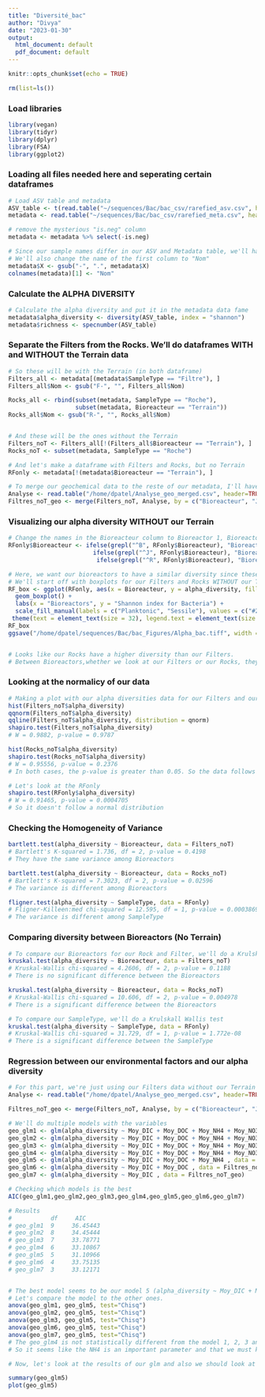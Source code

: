 ```yaml
---
title: "Diversité_bac"
author: "Divya"
date: "2023-01-30"
output:
  html_document: default
  pdf_document: default
---
```


```r
knitr::opts_chunk$set(echo = TRUE)

rm(list=ls())
```


### Load libraries
```r
library(vegan)
library(tidyr)
library(dplyr)
library(FSA)
library(ggplot2)

```


### Loading all files needed here and seperating certain dataframes
```r

# Load ASV table and metadata
ASV_table <- t(read.table("~/sequences/Bac/bac_csv/rarefied_asv.csv", header = TRUE, row.names = 1, sep = ","))
metadata <- read.table("~/sequences/Bac/bac_csv/rarefied_meta.csv", header=TRUE, sep=",", row.names = NULL)

# remove the mysterious "is.neg" column
metadata <- metadata %>% select(-is.neg)

# Since our sample names differ in our ASV and Metadata table, we'll have to replace the "-" to "."
# We'll also change the name of the first column to "Nom"
metadata$X <- gsub("-", ".", metadata$X)
colnames(metadata)[1] <- "Nom"

```

### Calculate the ALPHA DIVERSITY
```r
# Calculate the alpha diversity and put it in the metadata data fame
metadata$alpha_diversity <- diversity(ASV_table, index = "shannon")
metadata$richness <- specnumber(ASV_table)
```

### Separate the Filters from the Rocks. We'll do dataframes WITH and WITHOUT the Terrain data 
```r
# So these will be with the Terrain (in both dataframe)
Filters_all <- metadata[(metadata$SampleType == "Filtre"), ]
Filters_all$Nom <- gsub("F-", "", Filters_all$Nom)

Rocks_all <- rbind(subset(metadata, SampleType == "Roche"),
                   subset(metadata, Bioreacteur == "Terrain"))
Rocks_all$Nom <- gsub("R-", "", Rocks_all$Nom)


# And these will be the ones without the Terrain 
Filters_noT <- Filters_all[!(Filters_all$Bioreacteur == "Terrain"), ]
Rocks_noT <- subset(metadata, SampleType == "Roche")

# And let's make a dataframe with Filters and Rocks, but no Terrain
RFonly <- metadata[!(metadata$Bioreacteur == "Terrain"), ]

# To merge our geochemical data to the reste of our metadata, I'll have to make another dataframe
Analyse <- read.table("/home/dpatel/Analyse_geo_merged.csv", header=TRUE, sep=",", row.names = NULL)
Filtres_noT_geo <- merge(Filters_noT, Analyse, by = c("Bioreacteur", "Jour"), sort = TRUE)
```


### Visualizing our alpha diversity WITHOUT our Terrain
```r
# Change the names in the Bioreacteur column to Bioreactor 1, Bioreactor 2, Bioreactor 3 and Field
RFonly$Bioreacteur <- ifelse(grepl("^B", RFonly$Bioreacteur), "Bioreactor 1",
                        ifelse(grepl("^J", RFonly$Bioreacteur), "Bioreactor 2",
                         ifelse(grepl("^R", RFonly$Bioreacteur), "Bioreactor 3", "Field")))

# Here, we want our bioreactors to have a similar diversity since these are supposed to be triplicates. 
# We'll start off with boxplots for our Filters and Rocks WITHOUT our Terrain data
RF_box <- ggplot(RFonly, aes(x = Bioreacteur, y = alpha_diversity, fill = SampleType)) + 
  geom_boxplot() +
  labs(x = "Bioreactors", y = "Shannon index for Bacteria") +
  scale_fill_manual(labels = c("Planktonic", "Sessile"), values = c("#2A9D8F", "#F4A261"), name = "Community") +
 theme(text = element_text(size = 32), legend.text = element_text(size = 30))
RF_box
ggsave("/home/dpatel/sequences/Bac/bac_Figures/Alpha_bac.tiff", width = 12, height = 9, plot = last_plot())


# Looks like our Rocks have a higher diversity than our Filters.
# Between Bioreactors,whether we look at our Filters or our Rocks, they seem pretty similar.
```

### Looking at the normalicy of our data
```r
# Making a plot with our alpha diversities data for our Filters and our Rocks
hist(Filters_noT$alpha_diversity)
qqnorm(Filters_noT$alpha_diversity)
qqline(Filters_noT$alpha_diversity, distribution = qnorm)
shapiro.test(Filters_noT$alpha_diversity)
# W = 0.9882, p-value = 0.9787

hist(Rocks_noT$alpha_diversity)
shapiro.test(Rocks_noT$alpha_diversity)
# W = 0.95556, p-value = 0.2376
# In both cases, the p-value is greater than 0.05. So the data follows a normal distribution.

# Let's look at the RFonly
shapiro.test(RFonly$alpha_diversity)
# W = 0.91465, p-value = 0.0004705
# So it doesn't follow a normal distribution
```

### Checking the Homogeneity of Variance
```r
bartlett.test(alpha_diversity ~ Bioreacteur, data = Filters_noT)
# Bartlett's K-squared = 1.736, df = 2, p-value = 0.4198
# They have the same variance among Bioreactors

bartlett.test(alpha_diversity ~ Bioreacteur, data = Rocks_noT)
# Bartlett's K-squared = 7.3023, df = 2, p-value = 0.02596
# The variance is different among Bioreactors

fligner.test(alpha_diversity ~ SampleType, data = RFonly)
# Fligner-Killeen:med chi-squared = 12.595, df = 1, p-value = 0.0003869
# The variance is different among SampleType
```


### Comparing diversity between Bioreactors (No Terrain)
```r
# To compare our Bioreactors for our Rock and Filter, we'll do a Krulskall Wallis test
kruskal.test(alpha_diversity ~ Bioreacteur, data = Filters_noT)
# Kruskal-Wallis chi-squared = 4.2606, df = 2, p-value = 0.1188
# There is no significant difference between the Bioreactors

kruskal.test(alpha_diversity ~ Bioreacteur, data = Rocks_noT)
# Kruskal-Wallis chi-squared = 10.606, df = 2, p-value = 0.004978
# There is a significant difference between the Bioreactors

# To compare our SampleType, we'll do a Krulskall Wallis test
kruskal.test(alpha_diversity ~ SampleType, data = RFonly)
# Kruskal-Wallis chi-squared = 31.729, df = 1, p-value = 1.772e-08
# There is a significant difference between the SampleType

```


### Regression between our environmental factors and our alpha diversity
```r
# For this part, we're just using our Filters data without our Terrain in it. I'll have to make another dataframe since I'm missing some data.
Analyse <- read.table("/home/dpatel/Analyse_geo_merged.csv", header=TRUE, sep=",", row.names = NULL)

Filtres_noT_geo <- merge(Filters_noT, Analyse, by = c("Bioreacteur", "Jour"), sort = TRUE)

# We'll do multiple models with the variables
geo_glm1 <- glm(alpha_diversity ~ Moy_DIC + Moy_DOC + Moy_NH4 + Moy_NO3 + Moy_NO2 + Moy_NOx + pH, data = Filtres_noT_geo)
geo_glm2 <- glm(alpha_diversity ~ Moy_DIC + Moy_DOC + Moy_NH4 + Moy_NO3 + Moy_NO2 + Moy_NOx, data = Filtres_noT_geo)
geo_glm3 <- glm(alpha_diversity ~ Moy_DIC + Moy_DOC + Moy_NH4 + Moy_NO3 + Moy_NO2 , data = Filtres_noT_geo)
geo_glm4 <- glm(alpha_diversity ~ Moy_DIC + Moy_DOC + Moy_NH4 + Moy_NO3 , data = Filtres_noT_geo)
geo_glm5 <- glm(alpha_diversity ~ Moy_DIC + Moy_DOC + Moy_NH4 , data = Filtres_noT_geo)
geo_glm6 <- glm(alpha_diversity ~ Moy_DIC + Moy_DOC , data = Filtres_noT_geo)
geo_glm7 <- glm(alpha_diversity ~ Moy_DIC , data = Filtres_noT_geo)

# Checking which models is the best
AIC(geo_glm1,geo_glm2,geo_glm3,geo_glm4,geo_glm5,geo_glm6,geo_glm7)

# Results
#           df     AIC
# geo_glm1	9	  36.45443		
# geo_glm2	8	  34.45444		
# geo_glm3	7	  33.78771		
# geo_glm4	6	  33.10867		
# geo_glm5	5	  31.10966		
# geo_glm6	4	  33.75135		
# geo_glm7	3	  33.12171	


# The best model seems to be our model 5 (alpha_diversity ~ Moy_DIC + Moy_DOC + Moy_NH4).
# Let's compare the model to the other ones.
anova(geo_glm1, geo_glm5, test="Chisq")
anova(geo_glm2, geo_glm5, test="Chisq")
anova(geo_glm3, geo_glm5, test="Chisq")
anova(geo_glm6, geo_glm5, test="Chisq")
anova(geo_glm7, geo_glm5, test="Chisq")
# The geo_glm4 is not statistically different from the model 1, 2, 3 and 7, but is statistically different from the model 6 (but not by much).
# So it seems like the NH4 is an important parameter and that we must keep it.

# Now, let's look at the results of our glm and also we should look at the Residuals

summary(geo_glm5)
plot(geo_glm5)


```

